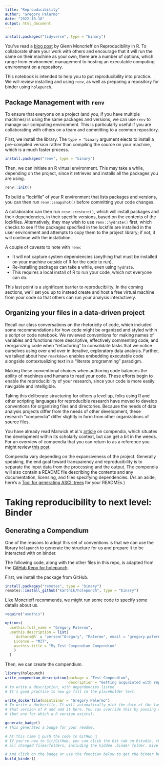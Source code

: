 ```yaml
---
title: "Reproudicibility"
author: "Gregory Palermo"
date: "2022-10-18"
output: html_document
---
```


```r
install.packages("tidyverse", type = "binary")
```

You've read a [blog post](https://rstudio-pubs-static.s3.amazonaws.com/599947_7c545f28e24e4d21ab5dcbbb59210c63.html) by Glenn Moncrieff on Reproducibility in R. To collaborate share your work with others and encourage that it will run the same on their machine as your own, there are a number of options, which range from environment management to hosting an executable computing environment on a repository.

This notebook is intended to help you to put reproducibility into practice. We will review installing and using `renv`, as well as preparing a repository for binder using `holepunch`.

## Package Management with `renv`

To ensure that everyone on a project (and you, if you have multiple machines) is using the same packages and versions, we can use `renv` to manage our computing environment. This is particularly useful if you are collaborating with others on a team and committing to a common repository.

First, we install the library. The `type = "binary` argument elects to install a pre-compiled version rather than compiling the source on your machine, which is a much faster process. 

```r
install.packages("renv", type = "binary")
```

Then, we can initiate an R virtual environment. This may take a while, depending on the project, since it retrieves and installs all the packages you are using.

```r
renv::init()
```

To build a "lockfile" of your R environment that lists packages and versions, you can then run `renv::snapshot()` before committing your code changes.

A collaborator can then run `renv::restore()`, which will install packages and their dependencies, in their specific versions, based on the contents of the lockfiles. Alternatively, they may wish to use `renv::hydrate()` first, which checks to see if the packages specified in the lockfile are installed in the user environment and attempts to copy them to the project library; if not, it will continue with the installation.

A couple of caveats to note with `renv`:

*	It will not capture system dependencies (anything that must be installed on your machine outside of R for the code to run).
* Re-installing packages can take a while, even using `hydrate`.
* This requires a local install of R to run your code, which not everyone can do.

This last point is a significant barrier to reproducibility. In the coming sections, we'll set you up to instead create and host a free virtual machine from your code so that others can run your analysis interactively.

## Organizing your files in a data-driven project

Recall our class conversations on the rhetoricity of code, which included some recommendations for how code might be organized and styled within a script or code notebook. We reviewed conventions for making names of variables and functions more descriptive, effectively commenting code, and reorganizing code when "refactoring" to consolidate tasks that we notice ourselves using over and over in iterative, exploratory data analysis. Further, we talked about how `rmarkdown` enables embedding executable code alongside contextualizing text in a "literate programming" paradigm.

Making these conventional choices when authoring code balances the ability of machines and humans to read your code. These efforts begin to enable the reproducibility of your research, since your code is more easily navigable and intelligible. 

Taking this deliberate structuring for others a level up, folks using R and other scripting languages for reproducible research have moved to develop conventions for organizing files and directories. Because the needs of data analysis projects differ from the needs of other development, these research "compendia" differ slightly in form from other organizations of source files. 

You have already read Marwick et al.'s [article](https://doi.org/10.1080/00031305.2017.1375986) on compendia, which situates the development within its scholarly context, but can get a bit in the weeds. For an overview of compendia that you can return to as a reference you might review [this post](https://github.com/ropensci/rrrpkg).

Compendia vary depending on the expansiveness of the project. Generally speaking, the end goal toward transparency and reproducibility is to separate the input data from the processing and the output. The compendia will also contain a README file describing the contents and any documentation, licensing, and files specifying dependencies. (As an aside, here's a [Tool for generating ASCII trees](https://tree.nathanfriend.io) for your READMEs.)

# Taking reproducibility to next level: Binder

## Generating a Compendium

One of the reasons to adopt this set of conventions is that we can use the library `holepunch` to generate the structure for us and prepare it to be interacted with on binder.

The following code, along with the other files in this repo, is adapted from the [GitHub Repo for holepunch](https://github.com/karthik/binder-test).

First, we install the package from GitHub.

```r
install.packages("remotes", type = "binary")
remotes::install_github("karthik/holepunch", type = "binary")
```

Like Moncrieff recommends, we might run some code to specify some details about us.

```r
require("usethis")

options(
  usethis.full_name = "Gregory Palermo",
  usethis.description = list(
    `Authors@R` = 'person("Gregory", "Palermo", email = "gregory.palermo@emory.edu", role = c("aut", "cre")',
    License = "MIT",
    usethis.title = "My Test Compendium Compendium"
    )
  )

```

Then, we can create the compendium.
```r
library(holepunch)
write_compendium_description(package = "Test Compendium",
                             description = "Getting acquainted with reproducibility in R")
# to write a description, with dependencies listed 
# It's good practice to now go fill in the placeholder text.
```

```r
write_dockerfile(maintainer = "Gregory Palermo") 
# To write a dockerfile. It will automatically pick the date of the last modified file, match it to 
# that version of R and add it here. You can override this by passing r_date to some arbitrary date
# (but one for which a R version exists).
```

```r
generate_badge()
# This generates a badge for your readme.

# At this time 🙌 push the code to GitHub 🙌
# If you're new to Git/GitHub, you can click the Git tab on Rstudio, then click commit to see
# all changed files/folders, including the hidden .binder folder. Give this a commmit message and push

# And click on the badge or use the function below to get the binder built ahead of time.
build_binder()

```

